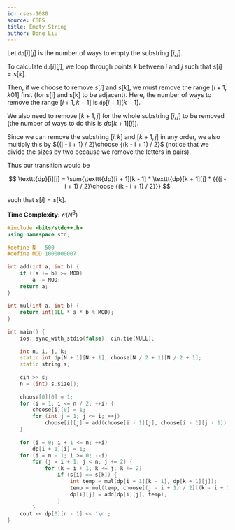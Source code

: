 ```yaml
---
id: cses-1080
source: CSES
title: Empty String
author: Dong Liu
---
```


Let $\texttt{dp}[i][j]$ is the number of ways to empty the substring $[i, j]$.

To calculate $\texttt{dp}[i][j]$, we loop through points $k$ between $i$ and $j$ such that $s[i] = s[k]$.

Then, if we choose to remove $s[i]$ and $s[k]$, we must remove the range $[i + 1, k 0 1]$ first (for s[i] and s[k] to be adjacent). Here, the number of ways to remove the range $[i + 1, k - 1]$ is $\texttt{dp}[i + 1][k - 1]$.

We also need to remove $[k + 1, j]$ for the whole substring $[i, j]$ to be removed (the number of ways to do this is $dp[k + 1][j]$).

Since we can remove the substring $[i, k]$ and $[k + 1, j]$ in any order, we also multiply this by ${(j - i + 1) / 2}\choose {(k - i + 1) / 2}$ (notice that we divide the sizes by two because we remove the letters in pairs).

Thus our transition would be

$$
\texttt{dp}[i][j] = \sum{\texttt{dp}[i + 1][k - 1] * \texttt{dp}[k + 1][j] * {{(j - i + 1) / 2}\choose {(k - i + 1) / 2}}}
$$

such that $s[i] = s[k]$.

**Time Complexity:** $\mathcal{O}(N^3)$

<LanguageSection>

<CPPSection>

```cpp
#include <bits/stdc++.h>
using namespace std;
 
#define N	500
#define MOD	1000000007
 
int add(int a, int b) {
	if ((a += b) >= MOD)
		a -= MOD;
	return a;
}
 
int mul(int a, int b) {
	return int(1LL * a * b % MOD);
}
 
int main() {
	ios::sync_with_stdio(false); cin.tie(NULL);
 
	int n, i, j, k;
	static int dp[N + 1][N + 1], choose[N / 2 + 1][N / 2 + 1];
	static string s;
 
	cin >> s;
	n = (int) s.size();
 
	choose[0][0] = 1;
	for (i = 1; i <= n / 2; ++i) {
		choose[i][0] = 1;
		for (int j = 1; j <= i; ++j)
			choose[i][j] = add(choose[i - 1][j], choose[i - 1][j - 1]);
	}
 
	for (i = 0; i + 1 <= n; ++i)
		dp[i + 1][i] = 1;
	for (i = n - 1; i >= 0; --i)
		for (j = i + 1; j < n; j += 2) {
			for (k = i + 1; k <= j; k += 2) 
				if (s[i] == s[k]) {
					int temp = mul(dp[i + 1][k - 1], dp[k + 1][j]);
					temp = mul(temp, choose[(j - i + 1) / 2][(k - i + 1) / 2]);
					dp[i][j] = add(dp[i][j], temp);
				}
		}
	cout << dp[0][n - 1] << '\n';
}
```

</CPPSection>
  
</LanguageSection>
